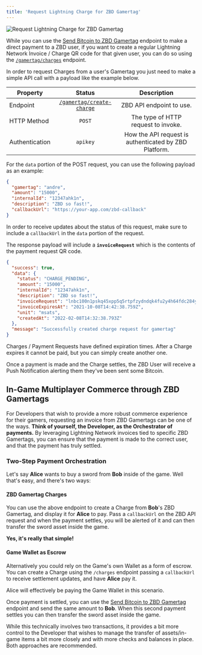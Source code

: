 ```yaml
---
title: 'Request Lightning Charge for ZBD Gamertag'
---
```


<Frame type="glass" caption="Request Lightning Charge for ZBD Gamertag">
  <img src="/img/TOhjO81.png" alt="Request Lightning Charge for ZBD Gamertag" />
</Frame>
<br />

While you can use the [Send Bitcoin to ZBD Gamertag](/api/gamertag/send-payment) endpoint to make a direct payment to a ZBD user, if you want to create a regular Lightning Network Invoice / Charge QR code for that given user, you can do so using the [`/gamertag/charges`](/api/gamertag/create-charge) endpoint.

In order to request Charges from a user's Gamertag you just need to make a simple API call with a payload like the example below.

| Property | Status | Description |
| --- | :-: | :-: |
| Endpoint | [`/gamertag/create-charge`](/api/gamertag/create-charge) | ZBD API endpoint to use. |
| HTTP Method | `POST` | The type of HTTP request to invoke. |
| Authentication | `apikey` | How the API request is authenticated by ZBD Platform. |

For the `data` portion of the POST request, you can use the following payload as an example:

```json
{
  "gamertag": "andre",
  "amount": "15000",
  "internalId": "12347ahk1n",
  "description": "ZBD so fast!",
  "callbackUrl": "https://your-app.com/zbd-callback"
}
```

In order to receive updates about the status of this request, make sure to include a `callbackUrl` in the `data` portion of the request.

The response payload will include a **`invoiceRequest`** which is the contents of the payment request QR code.

```json
{
  "success": true,
  "data": {
    "status": "CHARGE_PENDING",
    "amount": "15000",
    "internalId": "12347ahk1n",
    "description": "ZBD so fast!",
    "invoiceRequest": "lnbc100n1pskq45xpp5q5rtpfzydndqk4fu2y4h64fdc284y6av0fn8gz4dmkq89xuxd28sdpvw3jhxarfdenjqctxw3jhygrjv4kk7anfdenjqmnpd4jscqzpgxqzjcsp59g6vgrss790zkwjqc3adndzt5tcq2ltaxynfstggjl6rre3kk6js9qyyssqfyan62pzsjsm62l6zq57jv9pmlpmycvqu649ccfjn7mar77awgykz2gft3fcgl9x5m4mz78nyng920uf6zwft5qnt2qjtqgpl7c72dgq4z7mgv",
    "invoiceExpiresAt": "2021-10-08T14:42:38.759Z",
    "unit": "msats",
    "createdAt": "2022-02-08T14:32:38.793Z"
  },
  "message": "Successfully created charge request for gamertag"
}
```

<Info>Charges / Payment Requests have defined expiration times. After a Charge expires it cannot be paid, but you can simply create another one.</Info>

Once a payment is made and the Charge settles, the ZBD User will receive a Push Notification alerting them they've been sent some Bitcoin.

## In-Game Multiplayer Commerce through ZBD Gamertags[​](#in-game-multiplayer-commerce-through-zbd-gamertags "Direct link to heading")

For Developers that wish to provide a more robust commerce experience for their gamers, requesting an invoice from ZBD Gamertags can be one of the ways. **Think of yourself, the Developer, as the Orchestrator of payments.** By leveraging Lightning Network invoices tied to specific ZBD Gamertags, you can ensure that the payment is made to the correct user, and that the payment has truly settled.

### Two-Step Payment Orchestration[​](#two-step-payment-orchestration "Direct link to heading")

Let's say **Alice** wants to buy a sword from **Bob** inside of the game. Well that's easy, and there's two ways:

#### ZBD Gamertag Charges[​](#zbd-gamertag-charges "Direct link to heading")

You can use the above endpoint to create a Charge from **Bob**'s ZBD Gamertag, and display it for **Alice** to pay. Pass a `callbackUrl` on the ZBD API request and when the payment settles, you will be alerted of it and can then transfer the sword asset inside the game.

**Yes, it's really that simple!**

#### Game Wallet as Escrow[​](#game-wallet-as-escrow "Direct link to heading")

Alternatively you could rely on the Game's own Wallet as a form of escrow. You can create a Charge using the `/charges` endpoint passing a `callbackUrl` to receive settlement updates, and have **Alice** pay it.

<Info>Alice will effectively be paying the Game Wallet in this scenario.</Info>

Once payment is settled, you can use the [Send Bitcoin to ZBD Gamertag](/api/gamertag/send-payment) endpoint and send the same amount to **Bob**. When this second payment settles you can then transfer the sword asset inside the game.

While this technically involves two transactions, it provides a bit more control to the Developer that wishes to manage the transfer of assets/in-game items a bit more closely and with more checks and balances in place. Both approaches are recommended.